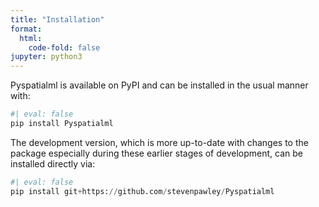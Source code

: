 ```yaml
---
title: "Installation"
format:
  html:
    code-fold: false
jupyter: python3
---
```


Pyspatialml is available on PyPI and can be installed in the usual manner with:

```python
#| eval: false
pip install Pyspatialml
```

The development version, which is more up-to-date with changes to the package
especially during these earlier stages of development, can be installed
directly via:

```python
#| eval: false
pip install git+https://github.com/stevenpawley/Pyspatialml
```

